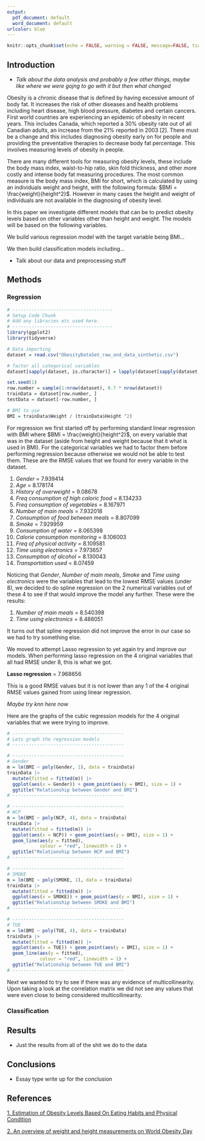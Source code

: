 ```yaml
---
output:
  pdf_document: default
  word_document: default
urlcolor: blue
---
```


```r
knitr::opts_chunk$set(echo = FALSE, warning = FALSE, message=FALSE, tidy.opts=list(width.cutoff=90), tidy=TRUE)
```
\begin{center}
\Huge \textbf{Data 2010 Project}

\large Lucas Berzuk, Ethan Robson, Hugo Ng, Rodell Salonga

April 5, 2024

\end{center} 

## Introduction
- *Talk about the data analysis and probably a few other things, maybe like where we were gojng to go with it but then what changed*

Obesity is a chronic disease that is defined by having excessive amount of body fat. It increases the risk of other diseases and health problems including heart disease, high blood pressure, diabetes and certain cancers. First world countries are experiencing an epidemic of obesity in recent years. This includes Canada, which reported a 30% obesity rate out of all Canadian adults, an increase from the 21% reported in 2003 [2]. There must be a change and this includes diagnosing obesity early on for people and providing the preventative therapies to decrease body fat percentage. This involves measuring levels of obesity in people. 

There are many different tools for measuring obesity levels, these include the body mass index, waist-to-hip ratio, skin fold thickness, and other more costly and intense body fat measuring procedures. The most common measure is the body mass index, BMI for short, which is calculated by using an individuals weight and height, with the following formula: $BMI = \frac{weight}{height^2}$. However in many cases the height and weight of individuals are not available in the diagnosing of obesity level. 

In this paper we investigate different models that can be to predict obesity levels based on other variables other than height and weight. The models will be based on the following variables.

We build various regression model with the target variable being BMI...

We then build classification models including... 


- Talk about our data and preprocessing stuff


## Methods
### Regression
```r
# -------------------------------------
# Setup Code Chunk
# Add any libraries etc used here.
# -------------------------------------
library(ggplot2)
library(tidyverse)

# Data importing
dataset = read.csv("ObesityDataSet_raw_and_data_sinthetic.csv")

# factor all categorical variables
dataset[sapply(dataset, is.character)] = lapply(dataset[sapply(dataset, is.character)], as.factor)

set.seed(1)
row.number = sample(1:nrow(dataset), 0.7 * nrow(dataset))
trainData = dataset[row.number, ]
testData = dataset[-row.number, ]

# BMI to use
BMI = trainData$Weight / (trainData$Height ^2)
```
For regression we first started off by performing standard linear regression with BMI where $BMI = \frac{weight}{height^2}$, on every variable that was in the dataset (aside from height and weight because that it what is used in BMI). For the categorical variables we had to factor them before performing regression because otherwise we would not be able to test them. These are the RMSE values that we found for every variable in the dataset.

1. *Gender* = 7.939414 
2. *Age* = 8.178174 
3. *History of overweight* = 9.08678 
4. *Freq consumption of high caloric food* = 8.134233 
5. *Freq consumption of vegetables* = 8.167971 
6. *Number of main meals* = 7.932018 
7. *Consumption of food between meals* = 8.807099 
8. *Smoke* = 7.929959 
9. *Consumption of water* = 8.065398 
10. *Calorie consumption monitoring* = 8.106003 
11. *Freq of physical activity* = 8.109581 
12. *Time using electronics* = 7.973657 
13. *Consumption of alcohol* = 8.130043 
14. *Transportation used* = 8.07459

Noticing that *Gender*, *Number of main meals*, *Smoke* and *Time using electronics* were the variables that lead to the lowest RMSE values (under 8), we decided to do spline regression on the 2 numerical variables out of these 4 to see if that would improve the model any further. These were the results:

1. *Number of main meals* = 8.540398  
2. *Time using electronics* = 8.488051

It turns out that spline regression did not improve the error in our case so we had to try something else.

We moved to attempt Lasso regression to yet again try and improve our models. When performing lasso regression on the 4 original variables that all had RMSE under 8, this is what we got.

**Lasso regression** = 7.968656  

This is a good RMSE values but it is not lower than any 1 of the 4 original RMSE values gained from using linear regression.

*Maybe try knn here now*

Here are the graphs of the cubic regression models for the 4 original variables that we were trying to improve. 
```r
# -----------------------------------------
# Lets graph the regression models
# -----------------------------------------

# -----------------------------------------
# Gender
m = lm(BMI ~ poly(Gender, 1), data = trainData)
trainData |>
  mutate(fitted = fitted(m)) |>
  ggplot(aes(x = Gender)) + geom_point(aes(y = BMI), size = 1) +
  ggtitle("Relationship between Gender and BMI")
# -----------------------------------------

# -----------------------------------------
# NCP
m = lm(BMI ~ poly(NCP, 4), data = trainData)
trainData |>
  mutate(fitted = fitted(m)) |>
  ggplot(aes(x = NCP)) + geom_point(aes(y = BMI), size = 1) +
  geom_line(aes(y = fitted),
            colour = "red", linewidth = 1) + 
  ggtitle("Relationship between NCP and BMI")
# -----------------------------------------

# -----------------------------------------
# SMOKE
m = lm(BMI ~ poly(SMOKE, 1), data = trainData)
trainData |> 
  mutate(fitted = fitted(m)) |> 
  ggplot(aes(x = SMOKE)) + geom_point(aes(y = BMI), size = 1) + 
  ggtitle("Relationship between SMOKE and BMI")
# -----------------------------------------

# -----------------------------------------
# TUE
m = lm(BMI ~ poly(TUE, 4), data = trainData)
trainData |>
  mutate(fitted = fitted(m)) |>
  ggplot(aes(x = TUE)) + geom_point(aes(y = BMI), size = 1) +
  geom_line(aes(y = fitted),
            colour = "red", linewidth = 1) +
  ggtitle("Relationship between TUE and BMI")
# -----------------------------------------
```

Next we wanted to try to see if there was any evidence of multicollinearity. Upon taking a look at the correlation matrix we did not see any values that were even close to being considered multicollinearity.

### Classification 



## Results
- Just the results from all of the shit we do to the data

## Conclusions
- Essay type write up for the conclusion

## References
[1. Estimation of Obesity Levels Based On Eating Habits and Physical Condition](https://archive.ics.uci.edu/dataset/544/estimation+of+obesity+levels+based+on+eating+habits+and+physical+condition)

[2. An overview of weight and height measurements on World Obesity Day](https://www.statcan.gc.ca/o1/en/plus/5742-overview-weight-and-height-measurements-world-obesity-day)